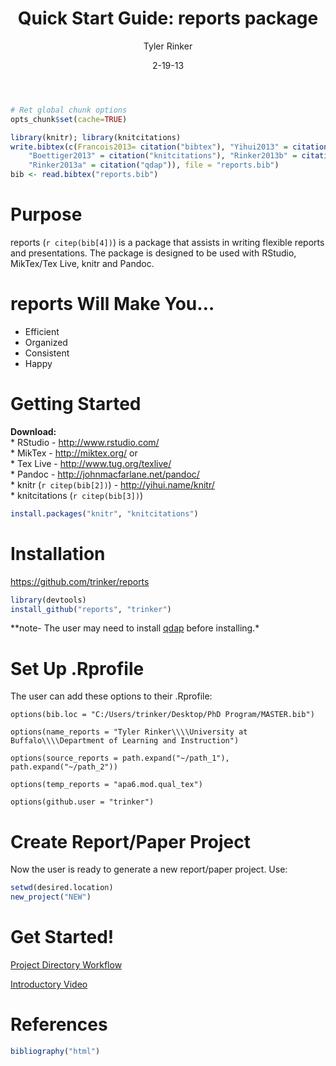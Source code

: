 % Quick Start Guide: reports package
% Tyler Rinker
% 2-19-13

```r
# Ret global chunk options
opts_chunk$set(cache=TRUE)

library(knitr); library(knitcitations)
write.bibtex(c(Francois2013= citation("bibtex"), "Yihui2013" = citation("knitr"), 
    "Boettiger2013" = citation("knitcitations"), "Rinker2013b" = citation("reports"), 
    "Rinker2013a" = citation("qdap")), file = "reports.bib")
bib <- read.bibtex("reports.bib")
```

# Purpose
reports (`r citep(bib[4])`) is a package that assists in writing flexible reports
and presentations.  The package is designed to be used with RStudio,
MikTex/Tex Live, knitr and Pandoc. 

# reports Will Make You...
- Efficient    
- Organized    
- Consistent     
- Happy    

# Getting Started
**Download:**    
* RStudio - [http://www.rstudio.com/](http://www.rstudio.com/)       
* MikTex - [http://miktex.org/](http://miktex.org/) or    
* Tex Live - [http://www.tug.org/texlive/](http://www.tug.org/texlive/)   
* Pandoc - [http://johnmacfarlane.net/pandoc/](http://johnmacfarlane.net/pandoc/)     
* knitr (`r citep(bib[2])`) - [http://yihui.name/knitr/](http://yihui.name/knitr/)     
* knitcitations (`r citep(bib[3])`) 

```r
install.packages("knitr", "knitcitations")
```


# Installation
[https://github.com/trinker/reports](https://github.com/trinker/reports)    
```r
library(devtools)         
install_github("reports", "trinker") 
```

**note- The user may need to install [qdap](http://cran.r-project.org/web/packages/qdap/index.html) before installing.*

# Set Up .Rprofile
The user can add these options to their .Rprofile:   

`options(bib.loc = "C:/Users/trinker/Desktop/PhD Program/MASTER.bib")`    

`options(name_reports = "Tyler Rinker\\\\University at Buffalo\\\\Department of Learning and Instruction")`         

`options(source_reports = path.expand("~/path_1"), path.expand("~/path_2"))`

`options(temp_reports = "apa6.mod.qual_tex")`

`options(github.user = "trinker")`

# Create Report/Paper Project
Now the user is ready to generate a new report/paper project.  Use:    
```r
setwd(desired.location)   
new_project("NEW")
```

# Get Started!

[Project Directory Workflow](https://dl.dropbox.com/u/61803503/report_directory_guide.pdf)    

[Introductory Video](http://youtu.be/cokNUTGtoM4)    

# References
```r
bibliography("html") 
```

